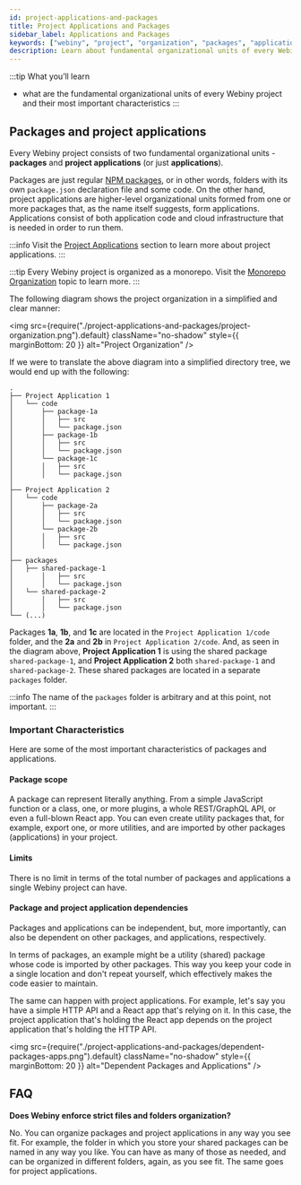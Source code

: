 ```yaml
---
id: project-applications-and-packages
title: Project Applications and Packages
sidebar_label: Applications and Packages
keywords: ["webiny", "project", "organization", "packages", "applications"]
description: Learn about fundamental organizational units of every Webiny project.
---
```


:::tip What you’ll learn
- what are the fundamental organizational units of every Webiny project and their most important characteristics
:::

<!--
## Webiny Project
Everything starts with a **Webiny project**, which is what gets created for you (on your local file system) in the [Webiny Installation](/docs/tutorials/install-webiny) process. This is the top organizational unit, which is made of packages and project applications.
-->

## Packages and project applications

Every Webiny project consists of two fundamental organizational units - **packages** and **project applications** (or just **applications**).

Packages are just regular [NPM packages](https://docs.npmjs.com/about-packages-and-modules#about-packages), or in other words, folders with its own `package.json` declaration file and some code.
On the other hand, project applications are higher-level organizational units formed from one or more packages that, as the name itself suggests, form applications. Applications consist of both application code and cloud infrastructure that is needed in order to run them.

:::info
Visit the [Project Applications](/docs/key-topics/project-organization/project-applications) section to learn more about project applications.
:::

:::tip
Every Webiny project is organized as a monorepo. Visit the [Monorepo Organization](/docs/key-topics/project-organization/monorepo-organization) topic to learn more.
:::

The following diagram shows the project organization in a simplified and clear manner:

<!-- vale off -->

<img
  src={require("./project-applications-and-packages/project-organization.png").default}
  className="no-shadow"
  style={{ marginBottom: 20 }}
  alt="Project Organization"
/>

<!-- vale on -->

If we were to translate the above diagram into a simplified directory tree, we would end up with the following:

```
.
├── Project Application 1
│   └── code
│       ├── package-1a
│       │   ├── src
│       │   └── package.json
│       ├── package-1b
│       │   ├── src
│       │   └── package.json
│       └── package-1c
│       │   ├── src
│       │   └── package.json
│  
├── Project Application 2
│   └── code
│       ├── package-2a
│       │   ├── src
│       │   └── package.json
│       └── package-2b
│       │   ├── src
│       │   └── package.json
│  
├── packages
│   ├── shared-package-1
│       │   ├── src
│       │   └── package.json
│   └── shared-package-2
│       │   ├── src
│       │   └── package.json
└── (...)
```

Packages **1a**, **1b**, and **1c** are located in the `Project Application 1/code` folder, and the **2a** and **2b** in `Project Application 2/code`. And, as seen in the diagram above, **Project Application 1** is using the shared package `shared-package-1`, and **Project Application 2** both `shared-package-1` and `shared-package-2`. These shared packages are located in a separate `packages` folder.

:::info
The name of the `packages` folder is arbitrary and at this point, not important.
:::

### Important Characteristics

Here are some of the most important characteristics of packages and applications.

#### Package scope

A package can represent literally anything. From a simple JavaScript function or a class, one, or more plugins, a whole REST/GraphQL API, or even a full-blown React app. You can even create utility packages that, for example, export one, or more utilities, and are imported by other packages (applications) in your project.

#### Limits

There is no limit in terms of the total number of packages and applications a single Webiny project can have.

#### Package and project application dependencies

Packages and applications can be independent, but, more importantly, can also be dependent on other packages, and applications, respectively.

In terms of packages, an example might be a utility (shared) package whose code is imported by other packages. This way you keep your code in a single location and don't repeat yourself, which effectively makes the code easier to maintain.

The same can happen with project applications. For example, let's say you have a simple HTTP API and a React app that's relying on it. In this case, the project application that's holding the React app depends on the project application that's holding the HTTP API.

<!-- vale off -->

<img
  src={require("./project-applications-and-packages/dependent-packages-apps.png").default}
  className="no-shadow"
  style={{ marginBottom: 20 }}
  alt="Dependent Packages and Applications"
/>

<!-- vale on -->

## FAQ

**Does Webiny enforce strict files and folders organization?**

No. You can organize packages and project applications in any way you see fit. For example, the folder in which you store your shared packages can be named in any way you like. You can have as many of those as needed, and can be organized in different folders, again, as you see fit. The same goes for project applications.
